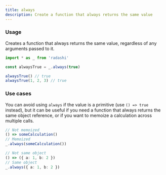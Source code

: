```yaml
---
title: always
description: Create a function that always returns the same value
---
```


### Usage

Creates a function that always returns the same value, regardless of any arguments passed to it.

```ts
import * as _ from 'radashi'

const alwaysTrue = _.always(true)

alwaysTrue() // true
alwaysTrue(1, 2, 3) // true
```

### Use cases

You can avoid using `always` if the value is a primitive (use `() => true` instead), but it can be useful if you need a function that always returns the same object reference, or if you want to memoize a calculation across multiple calls.

```ts
// Not memoized
() => someCalculation()
// Memoized
_.always(someCalculation())

// Not same object
() => ({ a: 1, b: 2 })
// Same object
_.always({ a: 1, b: 2 })
```
